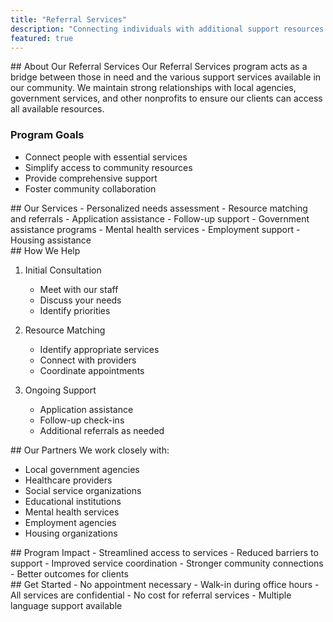```yaml
---
title: "Referral Services"
description: "Connecting individuals with additional support resources and community services."
featured: true
---
```



<Section type="full">
## About Our Referral Services
Our Referral Services program acts as a bridge between those in need and the various support services available in our community. We maintain strong relationships with local agencies, government services, and other nonprofits to ensure our clients can access all available resources.

### Program Goals
- Connect people with essential services
- Simplify access to community resources
- Provide comprehensive support
- Foster community collaboration
</Section>

<Section type="services">
## Our Services

<ServiceCard title="Referral Support">
- Personalized needs assessment
- Resource matching and referrals
- Application assistance
- Follow-up support
</ServiceCard>

<ServiceCard title="Available Resources">
- Government assistance programs
- Mental health services
- Employment support
- Housing assistance
</ServiceCard>
</Section>

<Section type="grid">
  ## How We Help

1. Initial Consultation

   - Meet with our staff
   - Discuss your needs
   - Identify priorities

2. Resource Matching

   - Identify appropriate services
   - Connect with providers
   - Coordinate appointments

3. Ongoing Support
   - Application assistance
   - Follow-up check-ins
   - Additional referrals as needed
</Section>

<Section type="full">
## Our Partners
We work closely with:

- Local government agencies
- Healthcare providers
- Social service organizations
- Educational institutions
- Mental health services
- Employment agencies
- Housing organizations
</Section>

<Section type="bordered">
## Program Impact
- Streamlined access to services
- Reduced barriers to support
- Improved service coordination
- Stronger community connections
- Better outcomes for clients
</Section>

<Section type="full">
## Get Started
- No appointment necessary
- Walk-in during office hours
- All services are confidential
- No cost for referral services
- Multiple language support available
</Section>
